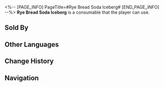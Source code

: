 <%-- [PAGE_INFO]
PageTitle=#Rye Bread Soda Iceberg#
[END_PAGE_INFO] --%>
{{Consumable Infobox
|id          = 408203
|image       = Item Rye Bread Soda Iceberg.png{{subst:void|<!--$UPLOAD:<<SpriteOutput/ItemFigures/408203.png>-<Item Rye Bread Soda Iceberg.png>-<Consumable Icons>>-->}}
|type        = undefined
|rarity      = 1
|effect      = Upon use, immediately heals one ally by 15% of the ally's Max HP plus 150 extra HP.
|description = A cold snack made with Rye Bread Soda and Moo-Moo yogurt. It is sweet and delectable, full of wheat flavor.<br />At the beginning of the Eternal Freeze, many migrants thought there wouldn't be a need for cold snacks in Belobog. But soon, they couldn't resist the frozen delight.
|effectType  = 
|effectType2 = 
|effectType3 = 
|recipe      = 
|source1     = [[Food Stall]]
|source2     = 
|source3     = 
}}
{{Description|''"I often see couples eating icebergs with spoons in front of dessert shops..."''}}
'''Rye Bread Soda Iceberg''' is a consumable that the player can use.

==Sold By==
{{Shop Availability}}

==Other Languages==
{{Other Languages
|en   = Rye Bread Soda Iceberg
|zhs  = 黑面包汽水冰山
|zht  = 黑麵包汽水冰山
|ja   = 黒パンソーダかき氷
|ko   = 호밀빵 소다 빙수
|es   = Iceberg de refresco de pan de centeno
|fr   = Soda au pain de seigle glacé
|ru   = Айсберг из кваса
|th   = Rye Bread Soda Iceberg
|vi   = Soda Đá Bào Bánh Mì Đen
|de   = Roggenbrot-Soda-Eisberg
|id   = Rye Bread Soda Iceberg
|pt   = Raspadinha de Refrigerante de Pão de Centeio
}}

==Change History==
{{Change History|1.0}}

==Navigation==
{{Consumable Navbox}}